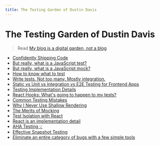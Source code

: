 ```yaml
---
title: The Testing Garden of Dustin Davis
---
```


# The Testing Garden of Dustin Davis

> Read
> [My blog is a digital garden, not a blog](https://joelhooks.com/digital-garden)

- [Confidently Shipping Code](/blog/confidently-shipping-code)
- [But really, what is a JavaScript test?](/blog/but-really-what-is-a-javascript-test)
- [But really, what is a JavaScript mock?](/blog/but-really-what-is-a-javascript-mock)
- [How to know what to test](/blog/how-to-know-what-to-test)
- [Write tests. Not too many. Mostly integration.](/blog/write-tests)
- [Static vs Unit vs Integration vs E2E Testing for Frontend Apps](/blog/unit-vs-integration-vs-e2e-tests)
- [Testing Implementation Details](/blog/testing-implementation-details)
- [React Hooks: What's going to happen to my tests?](/blog/react-hooks-whats-going-to-happen-to-my-tests)
- [Common Testing Mistakes](/blog/common-testing-mistakes)
- [Why I Never Use Shallow Rendering](/blog/why-i-never-use-shallow-rendering)
- [The Merits of Mocking](/blog/the-merits-of-mocking)
- [Test Isolation with React](/blog/test-isolation-with-react)
- [React is an implementation detail](/blog/react-is-an-implementation-detail)
- [AHA Testing 💡](/blog/aha-testing)
- [Effective Snapshot Testing](/blog/effective-snapshot-testing)
- [Eliminate an entire category of bugs with a few simple tools](/blog/eliminate-an-entire-category-of-bugs-with-a-few-simple-tools)
